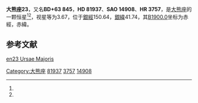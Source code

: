 {{Starbox begin
| name = 大熊座23
}}
{{Starbox observe
| epoch = [[J2000.0|J2000.0]]
| constell = [[大熊座|大熊座]]<ref name=SIMBAD>{{cite web
 | url=http://simbad.u-strasbg.fr/simbad/sim-id?Ident=HR+3757
 | title=Pulsating variable Star
 | publisher=Centre de Données astronomiques de Strasbourg
 | work=SIMBAD
 | accessdate=2012-07-13
 | archive-date=2019-07-31
 | archive-url=https://web.archive.org/web/20190731194145/http://simbad.u-strasbg.fr/simbad/sim-id?Ident=HR+3757
 }}</ref><ref name=DATA>{{cite web
 | url=http://vizier.u-strasbg.fr/viz-bin/VizieR-5?-out.add=.&-source=5050&-corr=PK=HR&-out.max=9999&HR=3757
 | title=VizieR Detailed Page
 | accessdate=2012-07-13
 | archive-date=2016-03-04
 | archive-url=https://web.archive.org/web/20160304220949/http://vizier.u-strasbg.fr/viz-bin/VizieR-5?-out.add=.&-source=5050&-corr=PK=HR&-out.max=9999&HR=3757
 | dead-url=no
 }}</ref>
| 星官 = 
| ra = {{RA|9|31|31.7}}<ref name=SIMBAD /><ref name=DATA />
| dec = {{DEC|+63|3|43}}<ref name=SIMBAD /><ref name=DATA />
| appmag_v = 3.67<ref name=SIMBAD /><ref name=DATA />
}}
{{Starbox character
| class = F0IV<ref name=SIMBAD /><ref name=DATA />
| b-v = 0.33<ref name=SIMBAD /><ref name=DATA />
| u-b = 0.1<ref name=SIMBAD /><ref name=DATA />
| r-i = 0.18<ref name=SIMBAD /><ref name=DATA />
| variable = 
}}
{{Starbox astrometry
| radial_v = 0.1
| prop_mo_ra = -10
| parallax = 0.041
| p_error = 
}}
{{Starbox catalog
| names =BD+63 845，[[SAO星表|SAO]] 14908，[[HD星表|HD]] 81937，[[HR星表|HR]] 3757}}
{{Starbox reference |Simbad=HR+3757}}
{{Starbox end}}

'''大熊座23'''，又名'''BD+63 845'''，'''HD 81937'''、'''SAO 14908'''、'''HR 3757'''，是[[大熊座|大熊座]]的一颗恒星<ref name=SIMBAD /><ref name=DATA />，视星等为3.67，位于[[銀道座標系|銀經]]150.64，[[銀道座標系|銀緯]]41.74，其[[B1900.0|B1900.0]]坐标为赤經{{RA|9|23|38.9}}，赤緯{{DEC|+63|41.74|57}}。

== 参考文献 ==
{{reflist}}

{{star-stub}}

{{大熊座恒星}}
[[Category:大熊座|Category:大熊座]]
[[Category:HD和HDE天體|81937]]
[[Category:HR天體|3757]]
[[Category:SAO天體|14908]]

[[en23_Ursae_Majoris|en23 Ursae Majoris]]